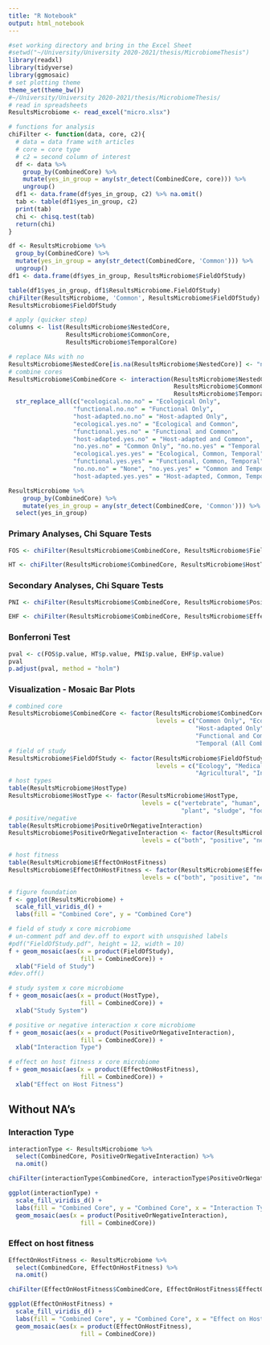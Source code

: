 ```yaml
---
title: "R Notebook"
output: html_notebook
---
```

```r
#set working directory and bring in the Excel Sheet
#setwd("~/University/University 2020-2021/thesis/MicrobiomeThesis")
library(readxl)
library(tidyverse)
library(ggmosaic)
# set plotting theme
theme_set(theme_bw())
#~/University/University 2020-2021/thesis/MicrobiomeThesis/
# read in spreadsheets
ResultsMicrobiome <- read_excel("micro.xlsx")
```

```r
# functions for analysis
chiFilter <- function(data, core, c2){
  # data = data frame with articles
  # core = core type
  # c2 = second column of interest
  df <- data %>%
    group_by(CombinedCore) %>%
    mutate(yes_in_group = any(str_detect(CombinedCore, core))) %>%
    ungroup()
  df1 <- data.frame(df$yes_in_group, c2) %>% na.omit()
  tab <- table(df1$yes_in_group, c2)
  print(tab)
  chi <- chisq.test(tab)
  return(chi)
}

df <- ResultsMicrobiome %>%
  group_by(CombinedCore) %>%
  mutate(yes_in_group = any(str_detect(CombinedCore, 'Common'))) %>%
  ungroup()
df1 <- data.frame(df$yes_in_group, ResultsMicrobiome$FieldOfStudy)

table(df1$yes_in_group, df1$ResultsMicrobiome.FieldOfStudy)
chiFilter(ResultsMicrobiome, 'Common', ResultsMicrobiome$FieldOfStudy)
ResultsMicrobiome$FieldOfStudy
```

```r
# apply (quicker step)
columns <- list(ResultsMicrobiome$NestedCore,
                ResultsMicrobiome$CommonCore,
                ResultsMicrobiome$TemporalCore)
```

```r
# replace NAs with no
ResultsMicrobiome$NestedCore[is.na(ResultsMicrobiome$NestedCore)] <- "no"
# combine cores
ResultsMicrobiome$CombinedCore <- interaction(ResultsMicrobiome$NestedCore,
                                              ResultsMicrobiome$CommonCore,
                                              ResultsMicrobiome$TemporalCore) %>%
  str_replace_all(c("ecological.no.no" = "Ecological Only",
                  "functional.no.no" = "Functional Only",
                  "host-adapted.no.no" = "Host-adapted Only",
                  "ecological.yes.no" = "Ecological and Common",
                  "functional.yes.no" = "Functional and Common",
                  "host-adapted.yes.no" = "Host-adapted and Common",
                  "no.yes.no" = "Common Only", "no.no.yes" = "Temporal Only",
                  "ecological.yes.yes" = "Ecological, Common, Temporal",
                  "functional.yes.yes" = "Functional, Common, Temporal",
                  "no.no.no" = "None", "no.yes.yes" = "Common and Temporal",
                  "host-adapted.yes.yes" = "Host-adapted, Common, Temporal"))

ResultsMicrobiome %>%
    group_by(CombinedCore) %>%
    mutate(yes_in_group = any(str_detect(CombinedCore, 'Common'))) %>%
  select(yes_in_group)


```


### Primary Analyses, Chi Square Tests

```r
FOS <- chiFilter(ResultsMicrobiome$CombinedCore, ResultsMicrobiome$FieldOfStudy)
```
```r
HT <- chiFilter(ResultsMicrobiome$CombinedCore, ResultsMicrobiome$HostType)
```

### Secondary Analyses, Chi Square Tests

```r
PNI <- chiFilter(ResultsMicrobiome$CombinedCore, ResultsMicrobiome$PositiveOrNegativeInteraction)
```
```r
EHF <- chiFilter(ResultsMicrobiome$CombinedCore, ResultsMicrobiome$EffectOnHostFitness)
```

### Bonferroni Test

```r
pval <- c(FOS$p.value, HT$p.value, PNI$p.value, EHF$p.value)
pval
p.adjust(pval, method = "holm")
```

### Visualization - Mosaic Bar Plots

```r
# combined core
ResultsMicrobiome$CombinedCore <- factor(ResultsMicrobiome$CombinedCore,
                                         levels = c("Common Only", "Ecological Only", "Functional Only",
                                                    "Host-adapted Only", "Ecological and Common",
                                                    "Functional and Common", "Host-adapted and Common",
                                                    "Temporal (All Combinations)", "None"))
# field of study
ResultsMicrobiome$FieldOfStudy <- factor(ResultsMicrobiome$FieldOfStudy, 
                                         levels = c("Ecology", "Medical",
                                                    "Agricultural", "Industrial"))
# host types
table(ResultsMicrobiome$HostType)
ResultsMicrobiome$HostType <- factor(ResultsMicrobiome$HostType,
                                     levels = c("vertebrate", "human", "invertebrate", "soil",
                                                "plant", "sludge", "food products", "fish", "water"))
# positive/negative
table(ResultsMicrobiome$PositiveOrNegativeInteraction)
ResultsMicrobiome$PositiveOrNegativeInteraction <- factor(ResultsMicrobiome$PositiveOrNegativeInteraction,
                                     levels = c("both", "positive", "negative"))

# host fitness
table(ResultsMicrobiome$EffectOnHostFitness)
ResultsMicrobiome$EffectOnHostFitness <- factor(ResultsMicrobiome$EffectOnHostFitness,
                                     levels = c("both", "positive", "negative"))
```

```r
# figure foundation
f <- ggplot(ResultsMicrobiome) +
  scale_fill_viridis_d() +
  labs(fill = "Combined Core", y = "Combined Core")
```

```r
# field of study x core microbiome
# un-comment pdf and dev.off to export with unsquished labels
#pdf("FieldOfStudy.pdf", height = 12, width = 10)
f + geom_mosaic(aes(x = product(FieldOfStudy),
                    fill = CombinedCore)) +
  xlab("Field of Study")
#dev.off()
```


```r
# study system x core microbiome
f + geom_mosaic(aes(x = product(HostType),
                    fill = CombinedCore)) +
  xlab("Study System")
```

```r
# positive or negative interaction x core microbiome
f + geom_mosaic(aes(x = product(PositiveOrNegativeInteraction),
                    fill = CombinedCore)) +
  xlab("Interaction Type")
```

```r
# effect on host fitness x core microbiome
f + geom_mosaic(aes(x = product(EffectOnHostFitness),
                    fill = CombinedCore)) +
  xlab("Effect on Host Fitness")
```

## Without NA's
### Interaction Type
```r
interactionType <- ResultsMicrobiome %>%
  select(CombinedCore, PositiveOrNegativeInteraction) %>%
  na.omit()
```

```r
chiFilter(interactionType$CombinedCore, interactionType$PositiveOrNegativeInteraction)
```

```r
ggplot(interactionType) +
  scale_fill_viridis_d() +
  labs(fill = "Combined Core", y = "Combined Core", x = "Interaction Type") +
  geom_mosaic(aes(x = product(PositiveOrNegativeInteraction),
                    fill = CombinedCore))
```

### Effect on host fitness

```r
EffectOnHostFitness <- ResultsMicrobiome %>%
  select(CombinedCore, EffectOnHostFitness) %>%
  na.omit()
```

```r
chiFilter(EffectOnHostFitness$CombinedCore, EffectOnHostFitness$EffectOnHostFitness)
```

```r
ggplot(EffectOnHostFitness) +
  scale_fill_viridis_d() +
  labs(fill = "Combined Core", y = "Combined Core", x = "Effect on Host Fitness") +
  geom_mosaic(aes(x = product(EffectOnHostFitness),
                    fill = CombinedCore))
```